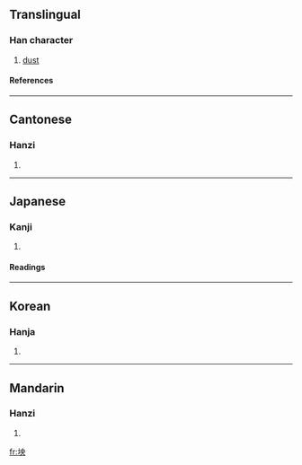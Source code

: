 ==Translingual==
===Han character===
{{Han char|rn=32|rad=土|as=05|sn=8|four=4513<sub>0</sub>|canj=土中月大 (GLBK)}}
# [[dust]]
====References====
{{Han ref|kx=0226.310|dkj=04986|dj=0462.080|hdz=10431.100|uh=5771|ud=22385|bh=CBF6|bd=52214}}
----
==Cantonese==
===Hanzi===
{{yue-hanzi|jyut=|y=yeung2}}
# {{defn|Cantonese}}
----
==Japanese==
===Kanji===
{{ja-kanji|grade=|rs=土05}}
# {{defn|Japanese}} 
====Readings====
{{ja-readings|on=[[あう]] (au)|kun=[[ちり]] (chiri)}}
----
==Korean==
===Hanja===
{{ko-hanja|hangeul=앙|rv=ang|mr=ang}}
# {{defn|Korean}}
----
==Mandarin==
===Hanzi===
{{cmn-hanzi|pin=[[yǎng]] ([[yang3]])|wg=yang<sup>3</sup>}}
# {{defn|Mandarin}}

[[fr:坱]]